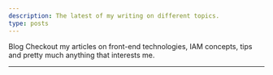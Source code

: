 ```yaml
---
description: The latest of my writing on different topics.
type: posts
---
```



<div className="max-w-screen-lg pt-16">
  <FadeIn data-testid="blog-page-header-fade-in" className="flex flex-col items-baseline gap-5 md:gap-6">
    <PageHeader>Blog</PageHeader>
    <SectionSubtext className="lg:max-w-[750px]" textAlign="left">
      Checkout my articles on front-end technologies, IAM concepts, tips and pretty much anything that interests me.
    </SectionSubtext>
  </FadeIn>
</div>
<hr class="my-16 h-px bg-gray-200 border-0 dark:bg-gray-700" />
<BlogIndex />
